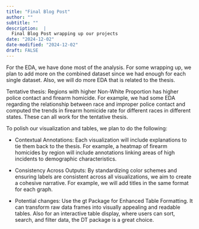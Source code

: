 ```yaml
---
title: "Final Blog Post"
author: ""
subtitle: ""
description:  |
  Final Blog Post wrapping up our projects
date: "2024-12-02"
date-modified: "2024-12-02"
draft: FALSE
---
```


For the EDA, we have done most of the analysis. For some wrapping up, we plan to add more on the combined dataset since we had enough for each single dataset. Also, we will do more EDA that is related to the thesis.

Tentative thesis: Regions with higher Non-White Proportion has higher police contact and firearm homicide. 
For example, we had some EDA regarding the relationship between race and improper police contact and computed the trends in firearm homicide rate for different races in different states. These can all work for the tentative thesis.

To polish our visualization and tables, we plan to do the following:

- Contextual Annotations: Each visualization will include explanations to tie them back to the thesis. For example, a heatmap of firearm homicides by region will include annotations linking areas of high incidents to demographic characteristics.

- Consistency Across Outputs: By standardizing color schemes and ensuring labels are consistent across all visualizations, we aim to create a cohesive narrative. For example, we will add titles in the same format for each graph.

- Potential changes:
  Use the gt Package for Enhanced Table Formatting. It can transform raw data frames into visually appealing and readable tables. Also for an interactive table display, where users can sort, search, and filter data, the DT package is a great choice. 
